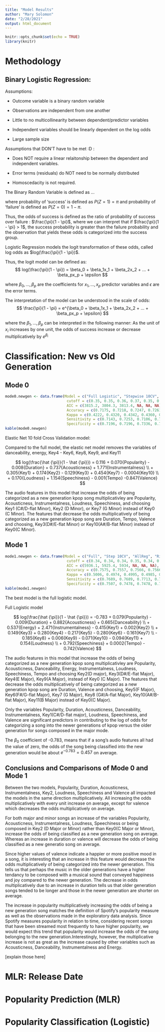 ```yaml
---
title: "Model Results"
author: "Mary Solomon"
date: "2/28/2021"
output: html_document
---
```


```r
knitr::opts_chunk$set(echo = TRUE)
library(knitr)
```

# Methodology

## Binary Logistic Regression: 

Assumptions:

* Outcome variable is a binary random variable

* Observations are independent from one another

* Little to no multicollinearity between dependent/predictor variables   

* Independent variables should be linearly dependent on the log odds

* Large sample size

Assumptions that DON'T have to be met :D :

* Does NOT require a linear relaitonship between the dependent and independent variables.

* Error terms (residuals) do NOT need to be normally distributed

* Homoscedacity is not required.



The Binary Random Variable is defined as ...

where probability of 'success' is defined as $P(Z = 1) = \pi$ and probability of 'failure' is defined as $P(Z = 0) = 1- \pi$.

Thus, the odds of success is defined as the ratio of probability of success over failure : $\frac{\pi}{1 - \pi}$, where we can interpret that if $\frac{\pi}{1 - \pi} > 1$, the success probability is greater than the failure probability and the observation that yields these odds is categorized into the success group.

Logistic Regression models the logit transformation of these odds, called log odds as $log(\frac{\pi}{1 - \pi})$.

Thus, the logit model can be defined as: 
$$
log(\frac{\pi}{1 - \pi}) = \beta_0 + \beta_1x_1 + \beta_2x_2 + ... + \beta_px_p + \epsilon
$$

where $\beta_0, ... , \beta_p$ are the coefficients for $x_1, ..., x_p$ predictor variables and $\epsilon$ are the error terms.

The interpretation of the model can be understood in the scale of odds:
$$
\frac{\pi}{1 - \pi} = e^{\beta_0 + \beta_1x_1 + \beta_2x_2 + ... + \beta_px_p + \epsilon}
$$

where the $\beta_1, ... ,\beta_p$ can be interpreted in the following manner: As the unit of $x_i$ increases by one unit, the odds of success increase or decrease multiplicatively by $e^{\beta_i}$

# Classification: New vs Old Generation

## Mode 0
```r
mode0.newgen <- data.frame(Model = c("Full Logistic", "Stepwise 10CV", "All Subsets", "Ridge 10CV", "Lasso 10CV", "Elastic Net 10CV"),
                            cutoff = c(0.35, 0.35, 0.36, 0.37, 0.35, 0.35), #optimal balance between sensitivity and specificity
                            AIC = c(3815.2, 3804.3, 3813.4, NA, NA, NA),
                            Accuracy = c(0.7175, 0.7218, 0.7247, 0.7261, 0.7361, 0.7375),
                            Kappa = c(0.4222, 0.4320, 0.4342, 0.4360, 0.4597, 0.4616),
                            Sensitivity = c(0.7143, 0.7253, 0.7106, 0.7070, 0.7363, 0.7326),
                            Specificity = c(0.7196, 0.7196, 0.7336, 0.7383, 0.7360, 0.7407))
kable(mode0.newgen)
```

Elastic Net 10 fold Cross Validation model:

Compared to the full model, the elastic net model removes the variables of danceability, energy, Key4 - Key6, Key8, Key9, and Key11

$$
log(\frac{\hat {\pi}}{1 - \hat {\pi}}) = 0.116 + 0.070{Popularity} - 0.008{Duration} + 0.737{Acousticness} + 1.771{Instrumentalness}
\\  
+ 0.305{Key1} + 0.174{Key2} - 0.129{Key3} + 0.454{Key7} - 0.0004{Key10}
\\  
+ 0.170{Loudness} + 1.154{Speechiness} - 0.001{Tempo} -0.847{Valence}
$$

The audio features in this model that increase the odds of being categorized as a new generation kpop song multiplicativley are Popularity, Acousticness, Instrumentalness, Loudness, Speechiness, and choosing Key1 (C#/D-flat Minor), Key2 (D Minor), or Key7 (G Minor) instead of Key0 (C Minor). The features that decrease the odds multiplicatively of being categorized as a new generation kpop song are Duration, Tempo, Valence and choosing, Key3(D#/E-flat Minor) or Key10(A#/B-flat Minor) instead of Key0(C Minor).

## Mode 1

```r
mode1.newgen <- data.frame(Model = c("Full", "Step 10CV", "AllReg", "Ridge 10CV", "Lasso 10CV", "ElasticNet 10CV"),
                            cutoff = c(0.34, 0.34, 0.34, 0.35, 0.34, 0.35), #Best balance between sensitivity and specificity
                            AIC = c(5936.1, 5925.4, 5934, NA, NA, NA),
                            Accuracy = c(0.7575, 0.7557, 0.7566, 0.7566, 0.7520, 0.7566),
                            Kappa = c(0.5006, 0.4974, 0.4995, 0.4985, 0.4894, 0.4952),
                            Sensitivity = c(0.7689, 0.7689, 0.7713, 0.7664, 0.7616, 0.7494),
                            Specificity = c(0.7507, 0.7478, 0.7478, 0.7507, 0.7464, 0.7609))
kable(mode1.newgen)
```

The best model is the full logistic model.

Full Logistic model 

$$
log(\frac{\hat {\pi}}{1 - \hat {\pi}}) = -0.783 + 0.079{Popularity} - 0.009{Duration} + 0.882{Acousticness} + 0.665{Danceability} 
\\ + 0.537{Energy} + 2.471{Instrumentalness} - 0.415{Key1} + 0.002{Key2} 
\\ + 0.149{Key3} + 0.280{Key4} - 0.217{Key5} - 0.280{Key6} - 0.161{Key7} 
\\ - 0.185{Key8} + 0.006{Key9} - 0.071{Key10} - 0.094{Key11} + 0.154{Loudness}
\\ + 0.792{Speechiness} + 0.0002{Tempo} - 0.742{Valence}
$$

The audio features in this model that increase the odds of being categorized as a new generation kpop song multiplicativley are Popularity, Acousticness, Danceability, Energy, Instrumentalness, Loudness, Speechiness, Tempo and choosing Key2(D major), Key3(D#/E-flat Major), Key4(E Major), Key9(A Major), instead of Key0 (C Major). The features that decrease the odds multiplicatively of being categorized as a new generation kpop song are Duration, Valence and choosing, Key5(F Major), Key6(F#/G-flat Major), Key7 (G Major), Key8 (G#/A-flat Major), Key10(A#/B-flat Major), Key11(B Major) instead of Key0(C Major).

Only the variables Popularity, Duration, Acousticness, Danceability, Instrumentalness, Key1(C#/D-flat major), Loudness, Speechiness, and Valence are significant predictors in contributing to the log of odds for categorizing a song into the newer generations of kpop versus the older generation for songs composed in the major mode. 

The $\beta_0$ coefficient of -0.783, means that if a song's audio features all had the value of zero, the odds of the song being classified into the new generation would be about $e^{-0.783} = 0.457$ on average.

## Conclusions and Comparisons of Mode 0 and Mode 1

Between the two models, Popularity, Duration, Acousticness, Instrumentalness,  Key2, Loudness, Speechiness and Valence all impacted the models in the same direction multiplicatively. All increasing the odds multiplicatively with every unit increase on average, except for valence which decreases the odds multiplicatively on average. 

For both major and minor songs an increase of the variables Popularity, Acousticness, Instrumentalness, Loudness, Speechiness or being composed in Key2 (D Major or Minor) rather than Key0(C Major or Minor), increase the odds of being classified as a new generation song on average. Whereas an increase in duration or valence will decrease the odds of being classified as a new generatio song on average. 

Since higher values of valence indicate a happier or more positive mood in a song, it is interesting that an increase in this feature would decrease the odds multiplicatively of being categorized into the newer generation. This tells us that perhaps the music in the older generations have a higher tendancy to be composed with a musical sound that conveyed happiness and joy compared to the newer generation. The decrease in odds multiplicatively due to an increase in duration tells us that older generation songs tended to be longer and those in the newer generation are shorter on average.

The increase in popularity multiplicatively increasing the odds of being a new generation song matches the definition of Spotify's popularity measure as well as the observations made in the exploratory data analysis. Since Spotify measures popularity in relation to time, considering recent songs that have been streamed most frequently to have higher popularity, we would expect this trend that popularity would increase the odds of the song belonging to the new generation.Interestingly, however, the multiplicative increase is not as great as the increase caused by other variables such as Acousticness, Danceability, Instrumentalness and Energy.

[explain those here]

# MLR: Release Date

# Popularity Prediction (MLR)

# Popularity Classification (Logistic)